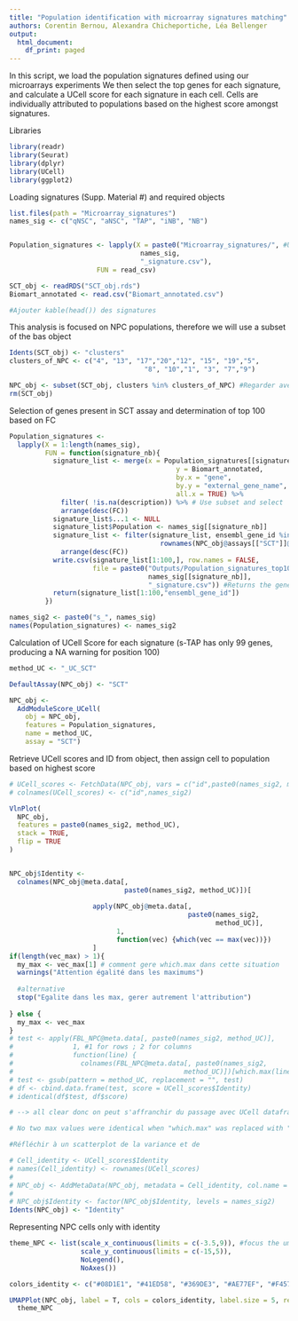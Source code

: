 ```yaml
---
title: "Population identification with microarray signatures matching"
authors: Corentin Bernou, Alexandra Chicheportiche, Léa Bellenger
output:
  html_document:
    df_print: paged
---
```


In this script, we load the population signatures defined using our microarrays experiments
We then select the top genes for each signature, and calculate a UCell score for each signature in each cell.
Cells are individually attributed to populations based on the highest score amongst signatures.

Libraries
```r
library(readr)
library(Seurat)
library(dplyr)
library(UCell)
library(ggplot2)
```

Loading signatures (Supp. Material #) and required objects
```r
list.files(path = "Microarray_signatures")
names_sig <- c("qNSC", "aNSC", "TAP", "iNB", "NB")


Population_signatures <- lapply(X = paste0("Microarray_signatures/", #Use list_files again
                                 names_sig, 
                                 "_signature.csv"),
                      FUN = read_csv)

SCT_obj <- readRDS("SCT_obj.rds")
Biomart_annotated <- read.csv("Biomart_annotated.csv")

#Ajouter kable(head()) des signatures
```

This analysis is focused on NPC populations, therefore we will use a subset of the bas object
```r
Idents(SCT_obj) <- "clusters"
clusters_of_NPC <- c("4", "13", "17","20","12", "15", "19","5",
                                  "8", "10","1", "3", "7","9")

NPC_obj <- subset(SCT_obj, clusters %in% clusters_of_NPC) #Regarder avec les idents = cluster_of_NPC
rm(SCT_obj)
```


Selection of genes present in SCT assay and determination of top 100 based on FC
```r
Population_signatures <- 
  lapply(X = 1:length(names_sig),
         FUN = function(signature_nb){
           signature_list <- merge(x = Population_signatures[[signature_nb]],
                                          y = Biomart_annotated,
                                          by.x = "gene",
                                          by.y = "external_gene_name",
                                          all.x = TRUE) %>%
             filter( !is.na(description)) %>% # Use subset and select
             arrange(desc(FC))
           signature_list$...1 <- NULL
           signature_list$Population <- names_sig[[signature_nb]]
           signature_list <- filter(signature_list, ensembl_gene_id %in%
                                      rownames(NPC_obj@assays[["SCT"]]@data)) %>%
             arrange(desc(FC))
           write.csv(signature_list[1:100,], row.names = FALSE,
                     file = paste0("Outputs/Population_signatures_top100/Top100_", 
                                   names_sig[[signature_nb]], 
                                   "_signature.csv")) #Returns the gene list for verification
           return(signature_list[1:100,"ensembl_gene_id"])
         })

names_sig2 <- paste0("s_", names_sig)
names(Population_signatures) <- names_sig2
```


Calculation of UCell Score for each signature (s-TAP has only 99 genes, producing a NA warning for position 100)
```r
method_UC <- "_UC_SCT"

DefaultAssay(NPC_obj) <- "SCT"

NPC_obj <-
  AddModuleScore_UCell(
    obj = NPC_obj,
    features = Population_signatures,
    name = method_UC,
    assay = "SCT")
```

Retrieve UCell scores and ID from object, then assign cell to population based on highest score
```r
# UCell_scores <- FetchData(NPC_obj, vars = c("id",paste0(names_sig2, method_UC)))
# colnames(UCell_scores) <- c("id",names_sig2)

VlnPlot(
  NPC_obj,
  features = paste0(names_sig2, method_UC),
  stack = TRUE,
  flip = TRUE
)


NPC_obj$Identity <- 
  colnames(NPC_obj@meta.data[,
                             paste0(names_sig2, method_UC)])[
                               
                     apply(NPC_obj@meta.data[,
                                             paste0(names_sig2,
                                                    method_UC)], 
                           1,
                           function(vec) {which(vec == max(vec))})
                     ]
if(length(vec_max) > 1){
  my_max <- vec_max[1] # comment gere which.max dans cette situation
  warnings("Attention égalité dans les maximums")
  
  #alternative
  stop("Egalite dans les max, gerer autrement l'attribution")
  
} else {
  my_max <- vec_max
}
# test <- apply(FBL_NPC@meta.data[, paste0(names_sig2, method_UC)],
#               1, #1 for rows ; 2 for columns
#               function(line) {
#                 colnames(FBL_NPC@meta.data[, paste0(names_sig2,
#                                           method_UC)])[which.max(line)]})
# test <- gsub(pattern = method_UC, replacement = "", test)
# df <- cbind.data.frame(test, score = UCell_scores$Identity)
# identical(df$test, df$score)

# --> all clear donc on peut s'affranchir du passage avec UCell dataframe

# No two max values were identical when "which.max" was replaced with "function(vec){which(vec == max(vec))} and the lign was stored in a vector instead of a data.frame

#Réfléchir à un scatterplot de la variance et de

# Cell_identity <- UCell_scores$Identity
# names(Cell_identity) <- rownames(UCell_scores)
# 
# NPC_obj <- AddMetaData(NPC_obj, metadata = Cell_identity, col.name = "Identity")
# 
# NPC_obj$Identity <- factor(NPC_obj$Identity, levels = names_sig2)
Idents(NPC_obj) <- "Identity"
```

Representing NPC cells only with identity

```r
theme_NPC <- list(scale_x_continuous(limits = c(-3.5,9)), #focus the umap
                  scale_y_continuous(limits = c(-15,5)),
                  NoLegend(),
                  NoAxes())

colors_identity <- c("#08D1E1", "#41ED58", "#369DE3", "#AE77EF", "#F4576F")

UMAPPlot(NPC_obj, label = T, cols = colors_identity, label.size = 5, repel = T) +
  theme_NPC
```

